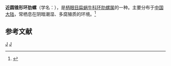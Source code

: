 {{Speciesbox
| genus = Plectotropis
| species = subconella
| authority = (Moellendorff, 1888)
}}
'''近圆锥形环肋螺'''（学名：''{{lang|la|Plectotropis subconella}}''），是[[柄眼目|柄眼目]][[扁蜗牛科|扁蜗牛科]][[环肋螺属|环肋螺属]]的一种。主要分布于[[中国大陆|中国大陆]]，常栖息在阴暗潮湿、多腐殖质的环境。<ref>{{cite web|url=http://shell.sinica.edu.tw/chinese/shellbase_detail.php?science_no=6356|title=国际贝库：近圆锥形环肋螺|publisher=台湾贝类资料库|accessdate=2009-08-11}}</ref>

== 参考文献 ==
{{reflist}}

{{Taxonbar}}

[[Category:1888年描述的动物|J]]
[[Category:环肋螺属|J]]
